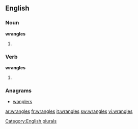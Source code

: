 
==English==

===Noun===
'''wrangles'''

# {{plural of |[[wrangle]]}}

===Verb===
'''wrangles'''

# {{third-person singular of|wrangle}}

===Anagrams===
* [[wanglers#English|wanglers]]

[[Category:English plurals]]

[[ar:wrangles]]
[[fr:wrangles]]
[[it:wrangles]]
[[sw:wrangles]]
[[vi:wrangles]]